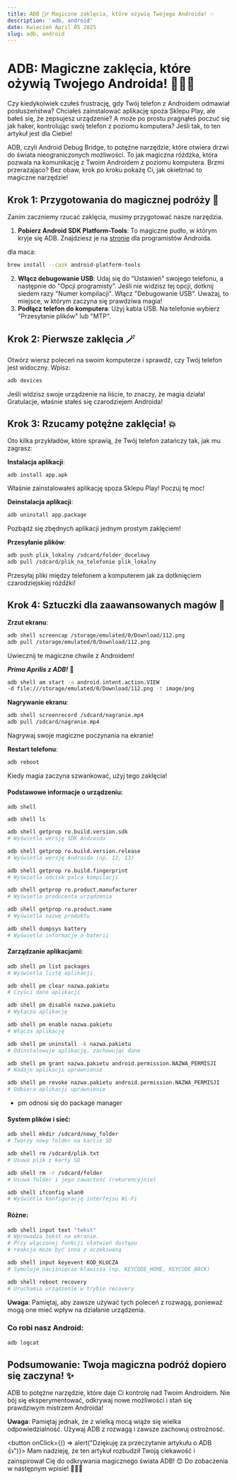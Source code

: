 ```yaml
---
title: ADB 🧙‍♂️ Magiczne zaklęcia, które ożywią Twojego Androida! ✨
description: 'adb, android'
date: Kwiecień April 05 2025
slug: adb, android
---
```


# ADB: Magiczne zaklęcia, które ożywią Twojego Androida! 🧙‍♂️✨

Czy kiedykolwiek czułeś frustrację, gdy Twój telefon z Androidem odmawiał posłuszeństwa? Chciałeś zainstalować aplikację spoza Sklepu Play, ale bałeś się, że zepsujesz urządzenie? A może po prostu pragnąłeś poczuć się jak haker, kontrolując swój telefon z poziomu komputera? Jeśli tak, to ten artykuł jest dla Ciebie!

ADB, czyli Android Debug Bridge, to potężne narzędzie, które otwiera drzwi do świata nieograniczonych możliwości. To jak magiczna różdżka, która pozwala na komunikację z Twoim Androidem z poziomu komputera. Brzmi przerażająco? Bez obaw, krok po kroku pokażę Ci, jak okiełznać to magiczne narzędzie!

## Krok 1: Przygotowania do magicznej podróży 🚀

Zanim zaczniemy rzucać zaklęcia, musimy przygotować nasze narzędzia.

1. **Pobierz Android SDK Platform-Tools**: To magiczne pudło, w którym kryje się ADB. Znajdziesz je na [stronie](https://developer.android.com/tools/releases/platform-tools?hl=pl) dla programistów Androida.

dla maca:

```bash
brew install --cask android-platform-tools
```

2. **Włącz debugowanie USB**: Udaj się do "Ustawień" swojego telefonu, a następnie do "Opcji programisty". Jeśli nie widzisz tej opcji, dotknij siedem razy "Numer kompilacji". Włącz "Debugowanie USB". Uważaj, to miejsce, w którym zaczyna się prawdziwa magia!
3. **Podłącz telefon do komputera**: Użyj kabla USB. Na telefonie wybierz "Przesyłanie plików" lub "MTP".

## Krok 2: Pierwsze zaklęcia 🪄

Otwórz wiersz poleceń na swoim komputerze i sprawdź, czy Twój telefon jest widoczny. Wpisz:

```bash
adb devices
```

Jeśli widzisz swoje urządzenie na liście, to znaczy, że magia działa! Gratulacje, właśnie stałeś się czarodziejem Androida!

## Krok 3: Rzucamy potężne zaklęcia! 💥

Oto kilka przykładów, które sprawią, że Twój telefon zatańczy tak, jak mu zagrasz:

**Instalacja aplikacji**:

```shell
adb install app.apk
```

Właśnie zainstalowałeś aplikację spoza Sklepu Play! Poczuj tę moc!

**Deinstalacja aplikacji**:

```bash
adb uninstall app.package
```

Pozbądź się zbędnych aplikacji jednym prostym zaklęciem!

**Przesyłanie plików**:

```bash
adb push plik_lokalny /sdcard/folder_docelowy
adb pull /sdcard/plik_na_telefonie plik_lokalny
```

Przesyłaj pliki między telefonem a komputerem jak za dotknięciem czarodziejskiej różdżki!

## Krok 4: Sztuczki dla zaawansowanych magów 🎩

**Zrzut ekranu**:

```bash
adb shell screencap /storage/emulated/0/Download/112.png
adb pull /storage/emulated/0/Download/112.png
```

Uwiecznij te magiczne chwile z Androidem!

***Prima Aprilis z ADB!*** 🤣

```bash
adb shell am start -a android.intent.action.VIEW
-d file:///storage/emulated/0/Download/112.png -t image/png
```

**Nagrywanie ekranu**:

```bash
adb shell screenrecord /sdcard/nagranie.mp4
adb pull /sdcard/nagranie.mp4
```

Nagrywaj swoje magiczne poczynania na ekranie!

**Restart telefonu**:

```bash
adb reboot
```

Kiedy magia zaczyna szwankować, użyj tego zaklęcia!



#### Podstawowe informacje o urządzeniu: ####

```shell
adb shell
```

```shell
adb shell ls
```

```bash
adb shell getprop ro.build.version.sdk 
# Wyświetla wersję SDK Androida
```
```bash
adb shell getprop ro.build.version.release
# Wyświetla wersję Androida (np. 12, 13)
```
```bash
adb shell getprop ro.build.fingerprint
# Wyświetla odcisk palca kompilacji
```

```bash
adb shell getprop ro.product.manufacturer
# Wyświetla producenta urządzenia
```

```bash
adb shell getprop ro.product.name
# Wyświetla nazwę produktu
```

```bash
adb shell dumpsys battery 
# Wyświetla informacje o baterii
```

#### Zarządzanie aplikacjami: ####

```bash
adb shell pm list packages 
# Wyświetla listę aplikacji
```

```bash
adb shell pm clear nazwa.pakietu
# Czyści dane aplikacji
```

```bash
adb shell pm disable nazwa.pakietu
# Wyłącza aplikację
```

```bash
adb shell pm enable nazwa.pakietu
# Włącza aplikację
```

```bash
adb shell pm uninstall -k nazwa.pakietu
# Odinstalowuje aplikację, zachowując dane
```

```bash
adb shell pm grant nazwa.pakietu android.permission.NAZWA_PERMISJI 
# Nadaje aplikacji uprawnienie
```

```bash
adb shell pm revoke nazwa.pakietu android.permission.NAZWA_PERMISJI 
# Odbiera aplikacji uprawnienie
```
* pm odnosi się do package manager

#### System plików i sieć: ####

```bash
adb shell mkdir /sdcard/nowy_folder
# Tworzy nowy folder na karcie SD
```

```bash
adb shell rm /sdcard/plik.txt
# Usuwa plik z karty SD
```

```bash
adb shell rm -r /sdcard/folder
# Usuwa folder i jego zawartość (rekurencyjnie)
```

```bash
adb shell ifconfig wlan0
# Wyświetla konfigurację interfejsu Wi-Fi
```

#### Różne: ####

```bash
adb shell input text "tekst"
# Wprowadza tekst na ekranie. 
# Przy włączonej funkcji ułatwień dostępu
# reakcja może być inna z oczekiwaną
```

```bash
adb shell input keyevent KOD_KLUCZA
# Symuluje naciśnięcie klawisza (np. KEYCODE_HOME, KEYCODE_BACK)
```

```bash
adb shell reboot recovery
# Uruchamia urządzenie w trybie recovery
```

**Uwaga**: Pamiętaj, aby zawsze używać tych poleceń z rozwagą, ponieważ mogą one mieć wpływ na działanie urządzenia.

### Co robi nasz Android: ###

```bash
adb logcat
```


## Podsumowanie: Twoja magiczna podróż dopiero się zaczyna! ✨

ADB to potężne narzędzie, które daje Ci kontrolę nad Twoim Androidem. Nie bój się eksperymentować, odkrywaj nowe możliwości i stań się prawdziwym mistrzem Androida!

**Uwaga**: Pamiętaj jednak, że z wielką mocą wiąże się wielka odpowiedzialność. Używaj ADB z rozwagą i zawsze zachowuj ostrożność.

<button onClick={() => alert("Dziękuję za przeczytanie artykułu o ADB 👍")}>
  Mam nadzieję, że ten artykuł rozbudził Twoją ciekawość i zainspirował Cię do odkrywania magicznego świata ADB! 😊 Do zobaczenia w następnym wpisie! 🧙‍♂️🌟
</button>
